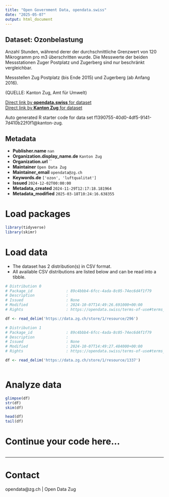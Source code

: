 ```yaml
---
title: "Open Government Data, opendata.swiss"
date: "2025-05-07"
output: html_document
---
```


## Dataset: Ozonbelastung

Anzahl Stunden, während derer der durchschnittliche Grenzwert von 120 Mikrogramm pro m3 überschritten wurde. Die Messwerte der beiden Messstationen Zuger Postplatz und Zugerberg sind nur beschränkt vergleichbar.

Messstellen Zug Postplatz (bis Ende 2015) und Zugerberg (ab Anfang 2016).

(QUELLE: Kanton Zug, Amt für Umwelt)

[Direct link by **opendata.swiss** for dataset](https://opendata.swiss/de/dataset/ozonbelastung)<br>
[Direct link by **Kanton Zug** for dataset](https://www.zg.ch/behoerden/gesundheitsdirektion/statistikfachstelle/themen/raum-und-umwelt/umwelt)

Auto generated R starter code for data set f1390755-40d0-4df5-9141-7d410b22f0f1@kanton-zug.

## Metadata

- **Publisher.name** `nan`
- **Organization.display_name.de** `Kanton Zug`
- **Organization.url** ``
- **Maintainer** `Open Data Zug`
- **Maintainer_email** `opendata@zg.ch`
- **Keywords.de** `['ozon', 'luftqualitat']`
- **Issued** `2024-12-02T00:00:00`
- **Metadata_created** `2024-11-29T12:17:18.181964`
- **Metadata_modified** `2025-03-18T10:24:16.638355`


# Load packages

```r

library(tidyverse)
library(skimr)

```

# Load data

-   The dataset has 2 distribution(s) in CSV format.
-   All available CSV distributions are listed below and can be read into a tibble.

```r

# Distribution 0
# Package_id               : 89c4bbb4-6fcc-4ada-8c05-74ec6d4f1f79
# Description              : 
# Issued                   : None
# Modified                 : 2024-10-07T14:49:26.691000+00:00
# Rights                   : https://opendata.swiss/terms-of-use#terms_by

df <- read_delim('https://data.zg.ch/store/1/resource/296')

# Distribution 1
# Package_id               : 89c4bbb4-6fcc-4ada-8c05-74ec6d4f1f79
# Description              : 
# Issued                   : None
# Modified                 : 2024-10-07T14:49:27.484000+00:00
# Rights                   : https://opendata.swiss/terms-of-use#terms_by

df <- read_delim('https://data.zg.ch/store/1/resource/1337')



```

# Analyze data

```r

glimpse(df)
str(df)
skim(df)

head(df)
tail(df)

```

# Continue your code here...

```r

```

------------------------------------------------------------------------

# Contact

opendata@zg.ch | Open Data Zug
